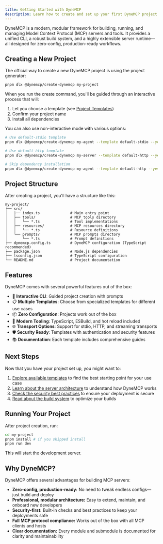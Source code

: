 ```yaml
---
title: Getting Started with DyneMCP
description: Learn how to create and set up your first DyneMCP project - a modern, modular framework for building MCP servers.
---
```


DyneMCP is a modern, modular framework for building, running, and managing Model Context Protocol (MCP) servers and tools. It provides a unified CLI, a robust build system, and a highly extensible server runtime—all designed for zero-config, production-ready workflows.

## Creating a New Project

The official way to create a new DyneMCP project is using the project generator:

```bash
pnpm dlx @dynemcp/create-dynemcp my-project
```

When you run the create command, you'll be guided through an interactive process that will:

1. Let you choose a template (see [Project Templates](/guides/templates))
2. Confirm your project name
3. Install all dependencies

You can also use non-interactive mode with various options:

```bash
# Use default-stdio template
pnpm dlx @dynemcp/create-dynemcp my-agent --template default-stdio --yes

# Use default-http template
pnpm dlx @dynemcp/create-dynemcp my-server --template default-http --yes

# Skip dependency installation
pnpm dlx @dynemcp/create-dynemcp my-agent --template default-http --yes --skip-install
```

## Project Structure

After creating a project, you'll have a structure like this:

```
my-project/
├── src/
│   ├── index.ts              # Main entry point
│   ├── tools/                # MCP tools directory
│   │   └── *.ts              # Tool implementations
│   ├── resources/            # MCP resources directory
│   │   └── *.ts              # Resource definitions
│   └── prompts/              # MCP prompts directory
│       └── *.ts              # Prompt definitions
├── dynemcp.config.ts         # DyneMCP configuration (TypeScript recommended)
├── package.json              # Node.js dependencies
├── tsconfig.json             # TypeScript configuration
└── README.md                 # Project documentation
```

## Features

DyneMCP comes with several powerful features out of the box:

- 🎯 **Interactive CLI**: Guided project creation with prompts
- 📋 **Multiple Templates**: Choose from specialized templates for different use cases
- 📦 **Zero Configuration**: Projects work out of the box
- 🔧 **Modern Tooling**: TypeScript, ESBuild, and hot reload included
- 🌐 **Transport Options**: Support for stdio, HTTP, and streaming transports
- 🛡️ **Security Ready**: Templates with authentication and security features
- 📚 **Documentation**: Each template includes comprehensive guides

## Next Steps

Now that you have your project set up, you might want to:

1. [Explore available templates](/guides/templates) to find the best starting point for your use case
2. [Learn about the server architecture](/reference/server) to understand how DyneMCP works
3. [Check the security best practices](/guides/security) to ensure your deployment is secure
4. [Read about the build system](/reference/build-system) to optimize your builds

## Running Your Project

After project creation, run:

```bash
cd my-project
pnpm install # if you skipped install
pnpm run dev
```

This will start the development server.

## Why DyneMCP?

DyneMCP offers several advantages for building MCP servers:

- **Zero-config, production-ready:** No need to tweak endless configs—just build and deploy
- **Professional, modular architecture:** Easy to extend, maintain, and onboard new developers
- **Security-first:** Built-in checks and best practices to keep your deployments safe
- **Full MCP protocol compliance:** Works out of the box with all MCP clients and hosts
- **Clear documentation:** Every module and submodule is documented for clarity and maintainability

